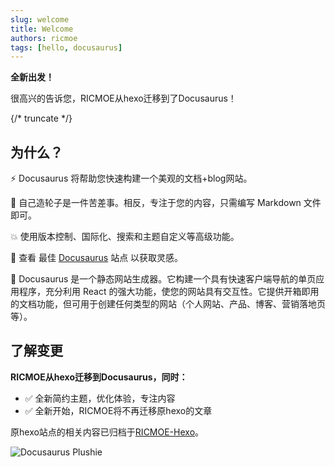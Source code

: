 ```yaml
---
slug: welcome
title: Welcome
authors: ricmoe
tags: [hello, docusaurus]
---
```


**全新出发！**

很高兴的告诉您，RICMOE从hexo迁移到了Docusaurus！

{/* truncate */}

## 为什么？

⚡️ Docusaurus 将帮助您快速构建一个美观的文档+blog网站。

💸 自己造轮子是一件苦差事。相反，专注于您的内容，只需编写 Markdown 文件即可。

💥 使用版本控制、国际化、搜索和主题自定义等高级功能。

💅 查看 最佳 [Docusaurus](https://docusaurus.io/zh-CN/showcase?tags=favorite) 站点 以获取灵感。

🧐 Docusaurus 是一个静态网站生成器。它构建一个具有快速客户端导航的单页应用程序，充分利用 React 的强大功能，使您的网站具有交互性。它提供开箱即用的文档功能，但可用于创建任何类型的网站（个人网站、产品、博客、营销落地页等）。

## 了解变更

**RICMOE从hexo迁移到Docusaurus，同时：**

- :white_check_mark: 全新简约主题，优化体验，专注内容
- :white_check_mark: 全新开始，RICMOE将不再迁移原hexo的文章

原hexo站点的相关内容已归档于[RICMOE-Hexo](https://hexo.ric.moe/)。

![Docusaurus Plushie](./docusaurus-plushie-banner.jpeg)
